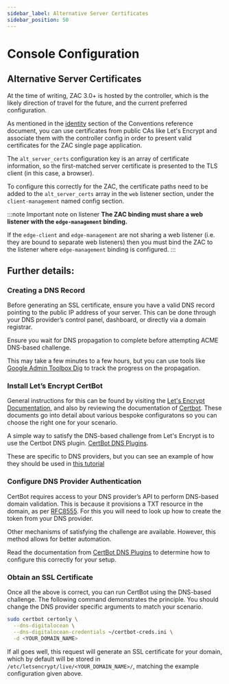 ```yaml
---
sidebar_label: Alternative Server Certificates
sidebar_position: 50
---
```



# Console Configuration

## Alternative Server Certificates

At the time of writing, ZAC 3.0+ is hosted by the controller, which is the likely direction of travel
for the future, and the current preferred configuration.

As mentioned in the [identity](../../reference/30-configuration/conventions.md#identity) section of the Conventions reference document, you can
use certificates from public CAs like Let's Encrypt and associate them with the controller config in order to
present valid certificates for the ZAC single page application.

The `alt_server_certs` configuration key is an array of certificate information, so the first-matched server
certificate is presented to the TLS client (in this case, a browser).

To configure this correctly for the ZAC, the certificate paths need to be added to the `alt_server_certs` array
in the `web` listener section, under the `client-management` named config section.

<ConsolePublicCertsBasicSteps />

:::note Important note on listener
__The ZAC binding must share a web listener with the `edge-management` binding.__

If the `edge-client` and `edge-management` are not sharing a web listener (i.e. they are bound to separate
web listeners) then you must bind the ZAC to the listener where `edge-management` binding is configured.
:::

## Further details:

### Creating a DNS Record

Before generating an SSL certificate, ensure you have a valid DNS record pointing to the public IP address of
your server. This can be done through your DNS provider’s control panel, dashboard, or directly via a domain
registrar.

Ensure you wait for DNS propagation to complete before attempting ACME DNS-based challenge.

This may take a few minutes to a few hours, but you can use tools like [Google Admin Toolbox Dig](https://toolbox.googleapps.com/apps/dig/#TXT/)
to track the progress on the propagation.

### Install Let’s Encrypt CertBot

General instructions for this can be found by visiting the
[Let's Encrypt Documentation](https://letsencrypt.org/docs/), and  also by reviewing the documentation of
[Certbot](https://certbot.eff.org/instructions). These documents go into detail about various bespoke
configuratons so you can choose the right one for your scenario.

A simple way to satisfy the DNS-based challenge from Let's Encrypt is to use the Certbot DNS plugin.
[CertBot DNS Plugins](https://eff-certbot.readthedocs.io/en/latest/using.html#dns-plugins).

These are specific to DNS providers, but you can see an example of how they should be used in
[this tutorial](https://www.digitalocean.com/community/tutorials/how-to-create-let-s-encrypt-wildcard-certificates-with-certbot)

### Configure DNS Provider Authentication

CertBot requires access to your DNS provider’s API to perform DNS-based domain validation. This is because
it provisions a TXT resource in the domain, as per [RFC8555](https://datatracker.ietf.org/doc/html/rfc8555#section-8.4).
For this you will need to look up how to create the token from your DNS provider.

Other mechanisms of satisfying the challenge are available. However, this method allows for better automation.

Read the documentation from [CertBot DNS Plugins](https://eff-certbot.readthedocs.io/en/latest/using.html#dns-plugins)
to determine how to configure this correctly for your setup.

### Obtain an SSL Certificate

Once all the above is correct, you can run CertBot using the DNS-based challenge. The following command
demonstrates the principle. You should change the DNS provider specific arguments to match your scenario.

```bash
sudo certbot certonly \
  --dns-digitalocean \
  --dns-digitalocean-credentials ~/certbot-creds.ini \
  -d <YOUR_DOMAIN_NAME>
```

If all goes well, this request will generate an SSL certificate for your domain, which by default
will be stored in `/etc/letsencrypt/live/<YOUR_DOMAIN_NAME>/`, matching the example configuration given above.
